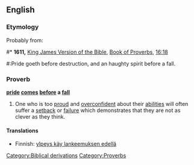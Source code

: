 ==English==

===Etymology===
Probably from:
#* '''1611,''' [[w:King James Version of the Bible|King James Version of the Bible]], [[w:Book of Proverbs|Book of Proverbs]], [[s:Bible (King James)/Proverbs#Chapter 16|16:18]]
#:Pride goeth before destruction, and an haughty spirit before a fall.

===Proverb===
'''[[pride]] [[comes]] [[before]] a [[fall]]'''

# One who is too [[proud]] and [[overconfident]] about their [[abilities]] will often suffer a [[setback]] or [[failure]] which demonstrates that they are not as clever as they think.

====Translations====
*Finnish: [[ylpeys käy lankeemuksen edellä]]

[[Category:Biblical derivations]]
[[Category:Proverbs]]